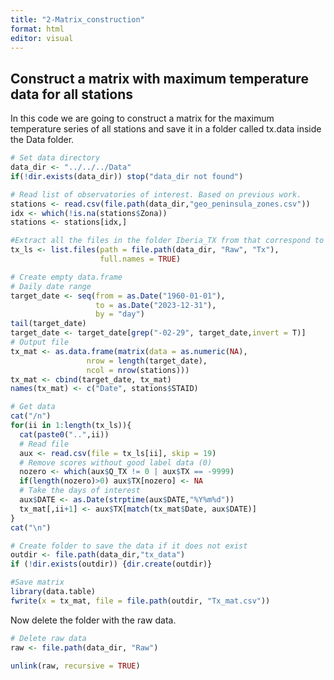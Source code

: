 ```yaml
---
title: "2-Matrix_construction"
format: html
editor: visual
---
```


## Construct a matrix with maximum temperature data for all stations

In this code we are going to construct a matrix for the maximum temperature series of all stations and save it in a folder called tx.data inside the Data folder.

```r

# Set data directory
data_dir <- "../../../Data"
if(!dir.exists(data_dir)) stop("data_dir not found")

# Read list of observatories of interest. Based on previous work.
stations <- read.csv(file.path(data_dir,"geo_peninsula_zones.csv"))
idx <- which(!is.na(stations$Zona))
stations <- stations[idx,]

#Extract all the files in the folder Iberia_TX from that correspond to the data from each station
tx_ls <- list.files(path = file.path(data_dir, "Raw", "Tx"),
                    full.names = TRUE)

# Create empty data.frame
# Daily date range
target_date <- seq(from = as.Date("1960-01-01"),
                   to = as.Date("2023-12-31"),
                   by = "day")
tail(target_date)
target_date <- target_date[grep("-02-29", target_date,invert = T)]
# Output file
tx_mat <- as.data.frame(matrix(data = as.numeric(NA),
                 nrow = length(target_date),
                 ncol = nrow(stations)))
tx_mat <- cbind(target_date, tx_mat)
names(tx_mat) <- c("Date", stations$STAID)

# Get data
cat("/n")
for(ii in 1:length(tx_ls)){
  cat(paste0("..",ii))
  # Read file
  aux <- read.csv(file = tx_ls[ii], skip = 19)
  # Remove scores without good label data (0)
  nozero <- which(aux$Q_TX != 0 | aux$TX == -9999)
  if(length(nozero)>0) aux$TX[nozero] <- NA
  # Take the days of interest
  aux$DATE <- as.Date(strptime(aux$DATE,"%Y%m%d"))
  tx_mat[,ii+1] <- aux$TX[match(tx_mat$Date, aux$DATE)]
}
cat("\n")

# Create folder to save the data if it does not exist
outdir <- file.path(data_dir,"tx_data")
if (!dir.exists(outdir)) {dir.create(outdir)}

#Save matrix
library(data.table)
fwrite(x = tx_mat, file = file.path(outdir, "Tx_mat.csv"))
```

Now delete the folder with the raw data.

```r

# Delete raw data
raw <- file.path(data_dir, "Raw")

unlink(raw, recursive = TRUE)
```
